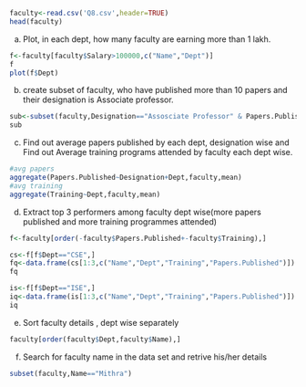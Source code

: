 ```{r}
faculty<-read.csv('Q8.csv',header=TRUE)
head(faculty)
```

a. Plot, in each dept, how many faculty are earning more than 1 lakh.
```{r}
f<-faculty[faculty$Salary>100000,c("Name","Dept")]
f
plot(f$Dept)

```

b. create subset of faculty, who have published more than 10 papers and their designation is Associate professor.
```{r}
sub<-subset(faculty,Designation=="Assosciate Professor" & Papers.Published>4)
sub
```

c. Find out average papers published by each dept, designation wise and Find out Average training programs attended by faculty each dept wise.
```{r}
#avg papers
aggregate(Papers.Published~Designation+Dept,faculty,mean)
#avg training 
aggregate(Training~Dept,faculty,mean)
```

d. Extract top 3 performers among faculty dept wise(more papers published and more training programmes attended)
```{r}
f<-faculty[order(-faculty$Papers.Published+-faculty$Training),]

cs<-f[f$Dept=="CSE",]
fq<-data.frame(cs[1:3,c("Name","Dept","Training","Papers.Published")])
fq

is<-f[f$Dept=="ISE",]
iq<-data.frame(is[1:3,c("Name","Dept","Training","Papers.Published")])
iq

```

e. Sort faculty details , dept wise separately
```{r}
faculty[order(faculty$Dept,faculty$Name),]

```

f. Search for faculty name in the data set and retrive his/her details
```{r}
subset(faculty,Name=="Mithra")

```

